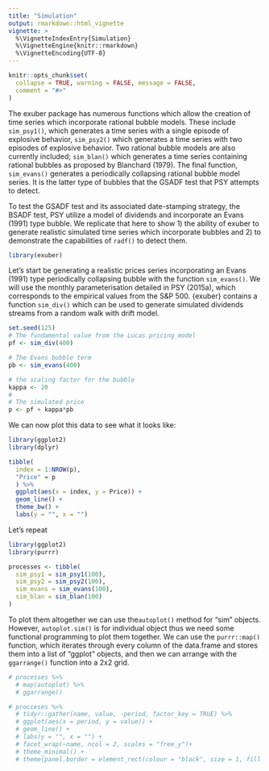 ```yaml
---
title: "Simulation"
output: rmarkdown::html_vignette
vignette: >
  %\VignetteIndexEntry{Simulation}
  %\VignetteEngine{knitr::rmarkdown}
  %\VignetteEncoding{UTF-8}
---
```


```r
knitr::opts_chunk$set(
  collapse = TRUE, warning = FALSE, message = FALSE,
  comment = "#>"
)
```

The exuber package has numerous functions which allow the creation of time series which incorporate rational bubble models. These include `sim_psy1()`, which generates a time series with a single episode of explosive behavior, `sim_psy2()` which generates a time series with two episodes of explosive behavior. Two rational bubble models are also currently included; `sim_blan()` which generates a time series containing rational bubbles as proposed by Blanchard (1979). The final function, `sim_evans()` generates a periodically collapsing rational bubble model series. It is the latter type of bubbles that the GSADF test that PSY attempts to detect.

To test the GSADF test and its associated date-stamping strategy, the BSADF test, PSY utilize a model of dividends and incorporate an Evans (1991) type bubble. We replicate that here to show 1) the ability of exuber to generate realistic simulated time series which incorporate bubbles and 2) to demonstrate the capabilities of `radf()` to detect them.

```r
library(exuber)
```

Let's start be generating a realistic prices series incorporating an Evans (1991) type periodically collapsing bubble with the function `sim_evans()`. We will use the monthly parameterisation detailed in PSY (2015a), which corresponds to the empirical values from the S&P 500. {exuber} contains a function `sim_div()` which can be used to generate simulated dividends streams from a random walk with drift model.

```r
set.seed(125)
# The fundamental value from the Lucas pricing model
pf <- sim_div(400)

# The Evans bubble term
pb <- sim_evans(400)

# the scaling factor for the bubble
kappa <- 20
# 
# The simulated price
p <- pf + kappa*pb
```

We can now plot this data to see what it looks like:

```r
library(ggplot2)
library(dplyr)

tibble(
  index = 1:NROW(p),
  "Price" = p
  ) %>% 
  ggplot(aes(x = index, y = Price)) + 
  geom_line() +
  theme_bw() +
  labs(y = "", x = "")
```

Let's repeat

```r
library(ggplot2)
library(purrr)

processes <- tibble(
  sim_psy1 = sim_psy1(100),
  sim_psy2 = sim_psy2(100),
  sim_evans = sim_evans(100),
  sim_blan = sim_blan(100)
)
```

To plot them altogether we can use the`autoplot()` method for "sim" objects. However, `autoplot.sim()` is for individual object thus we need some functional programming to plot them together. We can use the `purrr::map()` function, which iterates through every column of the data.frame and stores them into a list of "ggplot" objects, and then we can arrange with the `ggarrange()` function into a 2x2 grid.

```r
# processes %>% 
  # map(autoplot) %>% 
  # ggarrange()
```


```r

# procceses %>%
  # tidyr::gather(name, value, -period, factor_key = TRUE) %>% 
  # ggplot(aes(x = period, y = value)) + 
  # geom_line() +
  # labs(y = "", x = "") +
  # facet_wrap(~name, ncol = 2, scales = "free_y")+
  # theme_minimal() +
  # theme(panel.border = element_rect(colour = "black", size = 1, fill = NA))
```

